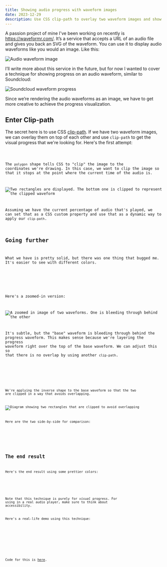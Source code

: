 ```yaml
---
title: Showing audio progress with waveform images
date: 2023-12-29
description: Use CSS clip-path to overlay two waveform images and show audio progress.
---
```


A passion project of mine I've been working on recently is https://waveformr.com/. It’s a service that accepts a URL of an audio file and gives you back an SVG of the waveform. You can use it to display audio waveforms like you would an image. Like this:

![Audio waveform image](https://api.waveformr.com/render?url=https://res.cloudinary.com/dhhjogfy6//video/upload/q_auto/v1575831765/audio/ghost.mp3&stroke=005f73)

<CodeDetails code="https://waveformr.com/edit?url=https://res.cloudinary.com/dhhjogfy6//video/upload/q_auto/v1575831765/audio/ghost.mp3&stroke=005f73" lang="html" />

I’ll write more about this service in the future, but for now I wanted to cover a technique for showing progress on an audio waveform, similar to Soundcloud:

![Soundcloud waveform progress](/posts/soundcloud-waveform.png)

Since we’re rendering the audio waveforms as an image, we have to get more creative to achieve the progress visualization. 

## Enter Clip-path

The secret here is to use CSS [clip-path](https://developer.mozilla.org/en-US/docs/Web/CSS/clip-path). 
If we have two waveform images, we can overlay them on top of each other and use `clip-path` to get the visual progress that we're looking for.
Here's the first attempt:

<Example>
  <Attempt1 />
</Example>
<Code code={Attempt1Raw} lang="astro" />

The `polygon` shape tells CSS to "clip" the image to the coordinates we're drawing. 
In this case, we want to clip the image so that it stops at the point where the current time of the audio is.

![Two rectangles are displayed. The bottom one is clipped to represent the clipped waveform](/posts/clip-path-1.svg)

Assuming we have the current percentage of audio that's played, we can set that as a CSS custom property and use that as a dynamic way to apply our `clip-path`.

## Going further

What we have is pretty solid, but there was one thing that bugged me. It's easier to see with different colors.

<Example>
  <Attempt1Color />
</Example>

Here's a zoomed-in version:

![A zoomed in image of two waveforms. One is bleeding through behind the other](/posts/clip-path-2.png)

It's subtle, but the "base" waveform is bleeding through behind the progress waveform.
This makes sense because we're layering the progress waveform right over the top of the base waveform. 
We can adjust this so that there is no overlap by using another `clip-path`.

<Example>
  <Attempt2 />
</Example>
<Code code={Attempt2Raw} lang="astro" />

We're applying the inverse shape to the base waveform so that the two are clipped in a way that avoids overlapping.

![Diagram showing two rectangles that are clipped to avoid overlapping](/posts/clip-path-3.svg)

Here are the two side-by-side for comparison:

<Example>
  <Attempt1Color />
  <Attempt2 />
</Example>

## The end result

Here's the end result using some prettier colors:

<Example>
  <Final />
</Example>

Note that this technique is purely for _visual_ progress. 
For using in a real audio player, make sure to think about accessibility. 

Here's a real-life demo using this technique:

<div className="full-bleed not-prose mb-8">
  <div className="px-4 md:max-w-6xl mx-auto">
    <AudioPlayer client:load />
  </div>
</div>

Code for this is [here](/demos/audio-player).

